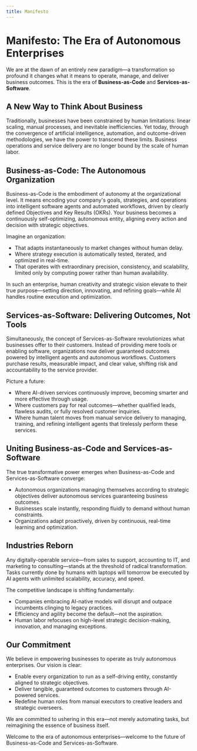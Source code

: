 ```yaml
---
title: Manifesto
---
```


# Manifesto: The Era of Autonomous Enterprises

We are at the dawn of an entirely new paradigm—a transformation so profound it changes what it means to operate, manage, and deliver business outcomes. This is the era of **Business-as-Code** and **Services-as-Software**.

## A New Way to Think About Business

Traditionally, businesses have been constrained by human limitations: linear scaling, manual processes, and inevitable inefficiencies. Yet today, through the convergence of artificial intelligence, automation, and outcome-driven methodologies, we have the power to transcend these limits. Business operations and service delivery are no longer bound by the scale of human labor.

## Business-as-Code: The Autonomous Organization

Business-as-Code is the embodiment of autonomy at the organizational level. It means encoding your company's goals, strategies, and operations into intelligent software agents and automated workflows, driven by clearly defined Objectives and Key Results (OKRs). Your business becomes a continuously self-optimizing, autonomous entity, aligning every action and decision with strategic objectives.

Imagine an organization:

- That adapts instantaneously to market changes without human delay.
- Where strategy execution is automatically tested, iterated, and optimized in real-time.
- That operates with extraordinary precision, consistency, and scalability, limited only by computing power rather than human availability.

In such an enterprise, human creativity and strategic vision elevate to their true purpose—setting direction, innovating, and refining goals—while AI handles routine execution and optimization.

## Services-as-Software: Delivering Outcomes, Not Tools

Simultaneously, the concept of Services-as-Software revolutionizes what businesses offer to their customers. Instead of providing mere tools or enabling software, organizations now deliver guaranteed outcomes powered by intelligent agents and autonomous workflows. Customers purchase results, measurable impact, and clear value, shifting risk and accountability to the service provider.

Picture a future:

- Where AI-driven services continuously improve, becoming smarter and more effective through usage.
- Where customers pay for real outcomes—whether qualified leads, flawless audits, or fully resolved customer inquiries.
- Where human talent moves from manual service delivery to managing, training, and refining intelligent agents that tirelessly perform these services.

## Uniting Business-as-Code and Services-as-Software

The true transformative power emerges when Business-as-Code and Services-as-Software converge:

- Autonomous organizations managing themselves according to strategic objectives deliver autonomous services guaranteeing business outcomes.
- Businesses scale instantly, responding fluidly to demand without human constraints.
- Organizations adapt proactively, driven by continuous, real-time learning and optimization.

## Industries Reborn

Any digitally-operable service—from sales to support, accounting to IT, and marketing to consulting—stands at the threshold of radical transformation. Tasks currently done by humans with laptops will tomorrow be executed by AI agents with unlimited scalability, accuracy, and speed.

The competitive landscape is shifting fundamentally:

- Companies embracing AI-native models will disrupt and outpace incumbents clinging to legacy practices.
- Efficiency and agility become the default—not the aspiration.
- Human labor refocuses on high-level strategic decision-making, innovation, and managing exceptions.

## Our Commitment

We believe in empowering businesses to operate as truly autonomous enterprises. Our vision is clear:

- Enable every organization to run as a self-driving entity, constantly aligned to strategic objectives.
- Deliver tangible, guaranteed outcomes to customers through AI-powered services.
- Redefine human roles from manual executors to creative leaders and strategic overseers.

We are committed to ushering in this era—not merely automating tasks, but reimagining the essence of business itself.

Welcome to the era of autonomous enterprises—welcome to the future of Business-as-Code and Services-as-Software.


